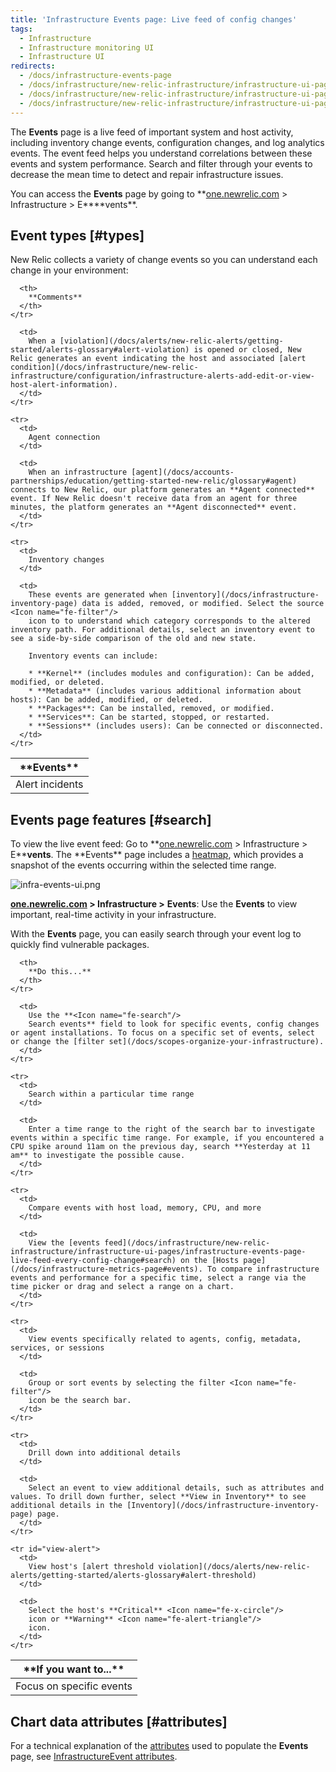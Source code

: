 ```yaml
---
title: 'Infrastructure Events page: Live feed of config changes'
tags:
  - Infrastructure
  - Infrastructure monitoring UI
  - Infrastructure UI
redirects:
  - /docs/infrastructure-events-page
  - /docs/infrastructure/new-relic-infrastructure/infrastructure-ui-pages/infrastructure-events-page-live-feed-every-agent
  - /docs/infrastructure/new-relic-infrastructure/infrastructure-ui-pages/infrastructure-events-page-live-feed-every-config-change
  - /docs/infrastructure/new-relic-infrastructure/infrastructure-ui-pages/infrastructure-events-page
---
```


The **Events** page is a live feed of important system and host activity, including inventory change events, configuration changes, and log analytics events. The event feed helps you understand correlations between these events and system performance. Search and filter through your events to decrease the mean time to detect and repair infrastructure issues.

You can access the **Events** page by going to **[one.newrelic.com](http://one.newrelic.com) > Infrastructure > E\*\***vents\*\*.

## Event types [#types]

New Relic collects a variety of change events so you can understand each change in your environment:

<table>
  <thead>
    <tr>
      <th style={{ width: "200px" }}>
        **Events**
      </th>

      <th>
        **Comments**
      </th>
    </tr>
  </thead>

  <tbody>
    <tr>
      <td>
        Alert incidents
      </td>

      <td>
        When a [violation](/docs/alerts/new-relic-alerts/getting-started/alerts-glossary#alert-violation) is opened or closed, New Relic generates an event indicating the host and associated [alert condition](/docs/infrastructure/new-relic-infrastructure/configuration/infrastructure-alerts-add-edit-or-view-host-alert-information).
      </td>
    </tr>

    <tr>
      <td>
        Agent connection
      </td>

      <td>
        When an infrastructure [agent](/docs/accounts-partnerships/education/getting-started-new-relic/glossary#agent) connects to New Relic, our platform generates an **Agent connected** event. If New Relic doesn't receive data from an agent for three minutes, the platform generates an **Agent disconnected** event.
      </td>
    </tr>

    <tr>
      <td>
        Inventory changes
      </td>

      <td>
        These events are generated when [inventory](/docs/infrastructure-inventory-page) data is added, removed, or modified. Select the source <Icon name="fe-filter"/>
        icon to to understand which category corresponds to the altered inventory path. For additional details, select an inventory event to see a side-by-side comparison of the old and new state.

        Inventory events can include:

        * **Kernel** (includes modules and configuration): Can be added, modified, or deleted.
        * **Metadata** (includes various additional information about hosts): Can be added, modified, or deleted.
        * **Packages**: Can be installed, removed, or modified.
        * **Services**: Can be started, stopped, or restarted.
        * **Sessions** (includes users): Can be connected or disconnected.
      </td>
    </tr>
  </tbody>
</table>

## Events page features [#search]

To view the live event feed: Go to **[one.newrelic.com](http://one.newrelic.com) > Infrastructure > E\*\***vents**. The **Events\*\* page includes a [heatmap](/docs/infrastructure/new-relic-infrastructure/infrastructure-ui-pages/events-heatmap-examine-patterns-time-range), which provides a snapshot of the events occurring within the selected time range.

![infra-events-ui.png](./images/infra-events-ui.png "infra-events-ui.png")

**[one.newrelic.com](http://one.newrelic.com) > Infrastructure >** **Events**: Use the **Events** to view important, real-time activity in your infrastructure.

With the **Events** page, you can easily search through your event log to quickly find vulnerable packages.

<table>
  <thead>
    <tr>
      <th style={{ width: "230px" }}>
        **If you want to...**
      </th>

      <th>
        **Do this...**
      </th>
    </tr>
  </thead>

  <tbody>
    <tr>
      <td>
        Focus on specific events
      </td>

      <td>
        Use the **<Icon name="fe-search"/>
        Search events** field to look for specific events, config changes or agent installations. To focus on a specific set of events, select or change the [filter set](/docs/scopes-organize-your-infrastructure).
      </td>
    </tr>

    <tr>
      <td>
        Search within a particular time range
      </td>

      <td>
        Enter a time range to the right of the search bar to investigate events within a specific time range. For example, if you encountered a CPU spike around 11am on the previous day, search **Yesterday at 11 am** to investigate the possible cause.
      </td>
    </tr>

    <tr>
      <td>
        Compare events with host load, memory, CPU, and more
      </td>

      <td>
        View the [events feed](/docs/infrastructure/new-relic-infrastructure/infrastructure-ui-pages/infrastructure-events-page-live-feed-every-config-change#search) on the [Hosts page](/docs/infrastructure-metrics-page#events). To compare infrastructure events and performance for a specific time, select a range via the time picker or drag and select a range on a chart.
      </td>
    </tr>

    <tr>
      <td>
        View events specifically related to agents, config, metadata, services, or sessions
      </td>

      <td>
        Group or sort events by selecting the filter <Icon name="fe-filter"/>
        icon be the search bar.
      </td>
    </tr>

    <tr>
      <td>
        Drill down into additional details
      </td>

      <td>
        Select an event to view additional details, such as attributes and values. To drill down further, select **View in Inventory** to see additional details in the [Inventory](/docs/infrastructure-inventory-page) page.
      </td>
    </tr>

    <tr id="view-alert">
      <td>
        View host's [alert threshold violation](/docs/alerts/new-relic-alerts/getting-started/alerts-glossary#alert-threshold)
      </td>

      <td>
        Select the host's **Critical** <Icon name="fe-x-circle"/>
        icon or **Warning** <Icon name="fe-alert-triangle"/>
        icon.
      </td>
    </tr>
  </tbody>
</table>

## Chart data attributes [#attributes]

For a technical explanation of the [attributes](/docs/accounts-partnerships/education/getting-started-new-relic/glossary#attribute) used to populate the **Events** page, see [InfrastructureEvent attributes](/docs/infrastructure/new-relic-infrastructure/data-instrumentation/default-infrastructure-attributes-events#infrastructure-event-attributes).
